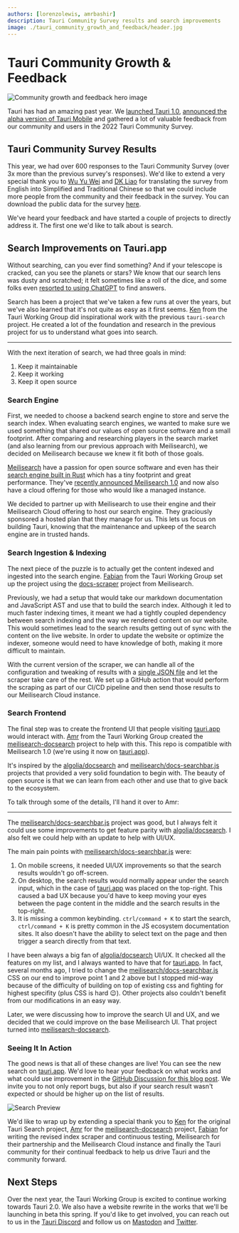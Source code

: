 ```yaml
---
authors: [lorenzolewis, amrbashir]
description: Tauri Community Survey results and search improvements
image: ./tauri_community_growth_and_feedback/header.jpg
---
```


# Tauri Community Growth & Feedback

![Community growth and feedback hero image](./tauri_community_growth_and_feedback/header.jpg)

Tauri has had an amazing past year. We [launched Tauri 1.0](https://tauri.app/blog/2022/06/19/tauri-1-0/), [announced the alpha version of Tauri Mobile](https://tauri.app/blog/2022/12/09/tauri-mobile-alpha) and gathered a lot of valuable feedback from our community and users in the 2022 Tauri Community Survey.

<!-- truncate -->

## Tauri Community Survey Results

This year, we had over 600 responses to the Tauri Community Survey (over 3x more than the previous survey's responses). We'd like to extend a very special thank you to [Wu Yu Wei](https://github.com/wusyong) and [DK Liao](https://github.com/dklassic) for translating the survey from English into Simplified and Traditional Chinese so that we could include more people from the community and their feedback in the survey. You can download the public data for the survey [here](/tauri-community-survey-2022-data.csv).

We've heard your feedback and have started a couple of projects to directly address it. The first one we'd like to talk about is search.

## Search Improvements on Tauri.app

Without searching, can you ever find something? And if your telescope is cracked, can you see the planets or stars? We know that our search lens was dusty and scratched; it felt sometimes like a roll of the dice, and some folks even [resorted to using ChatGPT](https://twitter.com/danielcroe/status/1619703406482059265) to find answers.

Search has been a project that we've taken a few runs at over the years, but we've also learned that it's not quite as easy as it first seems. [Ken](https://github.com/yankeeinlondon) from the Tauri Working Group did inspirational work with the previous `tauri-search` project. He created a lot of the foundation and research in the previous project for us to understand what goes into search.

---

With the next iteration of search, we had three goals in mind:

1. Keep it maintainable
2. Keep it working
3. Keep it open source

### Search Engine

First, we needed to choose a backend search engine to store and serve the search index. When evaluating search engines, we wanted to make sure we used something that shared our values of open source software and a small footprint. After comparing and researching players in the search market (and also learning from our previous approach with Meilisearch), we decided on Meilisearch because we knew it fit both of those goals.

[Meilisearch](https://www.meilisearch.com) have a passion for open source software and even has their [search engine built in Rust](https://github.com/meilisearch/meilisearch) which has a tiny footprint and great performance. They've [recently announced Meilisearch 1.0](https://blog.meilisearch.com/v1-enterprise-ready-stable/) and now also have a cloud offering for those who would like a managed instance.

We decided to partner up with Meilisearch to use their engine and their Meilisearch Cloud offering to host our search engine. They graciously sponsored a hosted plan that they manage for us. This lets us focus on building Tauri, knowing that the maintenance and upkeep of the search engine are in trusted hands.

### Search Ingestion & Indexing

The next piece of the puzzle is to actually get the content indexed and ingested into the search engine. [Fabian](https://github.com/FabianLars) from the Tauri Working Group set up the project using the [docs-scraper](https://github.com/meilisearch/docs-scraper) project from Meilisearch.

Previously, we had a setup that would take our markdown documentation and JavaScript AST and use that to build the search index. Although it led to much faster indexing times, it meant we had a tightly coupled dependency between search indexing and the way we rendered content on our website. This would sometimes lead to the search results getting out of sync with the content on the live website. In order to update the website or optimize the indexer, someone would need to have knowledge of both, making it more difficult to maintain.

With the current version of the scraper, we can handle all of the configuration and tweaking of results with a [single JSON file](https://github.com/tauri-apps/tauri-docs/blob/dev/scraper.json) and let the scraper take care of the rest. We set up a GitHub action that would perform the scraping as part of our CI/CD pipeline and then send those results to our Meilisearch Cloud instance.

### Search Frontend

The final step was to create the frontend UI that people visiting [tauri.app](https://tauri.app) would interact with. [Amr](https://github.com/amrbashir) from the Tauri Working Group created the [meilisearch-docsearch](https://github.com/tauri-apps/meilisearch-docsearch) project to help with this. This repo is compatible with Meilisearch 1.0 (we're using it now on [tauri.app](https://tauri.app)).

It's inspired by the [algolia/docsearch](https://github.com/algolia/docsearch/) and [meilisearch/docs-searchbar.js](https://github.com/meilisearch/docs-searchbar.js/) projects that provided a very solid foundation to begin with. The beauty of open source is that we can learn from each other and use that to give back to the ecosystem.

To talk through some of the details, I'll hand it over to Amr:

---

The [meilisearch/docs-searchbar.js](https://github.com/meilisearch/docs-searchbar.js/) project was good, but I always felt it could use some improvements to get feature parity with [algolia/docsearch](https://github.com/algolia/docsearch/). I also felt we could help with an update to help with UI/UX.

The main pain points with [meilisearch/docs-searchbar.js](https://github.com/meilisearch/docs-searchbar.js/) were:

1. On mobile screens, it needed UI/UX improvements so that the search results wouldn't go off-screen.
2. On desktop, the search results would normally appear under the search input, which in the case of [tauri.app](https://tauri.app) was placed on the top-right. This caused a bad UX because you'd have to keep moving your eyes between the page content in the middle and the search results in the top-right.
3. It is missing a common keybinding. `ctrl/command + K` to start the search, `ctrl/command + K` is pretty common in the JS ecosystem documentation sites. It also doesn't have the ability to select text on the page and then trigger a search directly from that text.

I have been always a big fan of [algolia/docsearch](https://github.com/algolia/docsearch/) UI/UX. It checked all the features on my list, and I always wanted to have that for [tauri.app](https://tauri.app). In fact, several months ago, I tried to change the [meilisearch/docs-searchbar.js](https://github.com/meilisearch/docs-searchbar.js/) CSS on our end to improve point 1 and 2 above but I stopped mid-way because of the difficulty of building on top of existing css and fighting for highest specifity (plus CSS is hard :wink:). Other projects also couldn't benefit from our modifications in an easy way.

Later, we were discussing how to improve the search UI and UX, and we decided that we could improve on the base Meilisearch UI. That project turned into [meilisearch-docsearch](https://github.com/tauri-apps/meilisearch-docsearch).

### Seeing It In Action

The good news is that all of these changes are live! You can see the new search on [tauri.app](https://tauri.app). We'd love to hear your feedback on what works and what could use improvement in the [GitHub Discussion for this blog post](https://github.com/tauri-apps/tauri-docs/discussions/1115). We invite you to not only report bugs, but also if your search result wasn't expected or should be higher up on the list of results.

![Search Preview](./tauri_community_growth_and_feedback/search_preview.gif)

We'd like to wrap up by extending a special thank you to [Ken](https://github.com/yankeeinlondon) for the original Tauri Search project, [Amr](https://github.com/amrbashir) for the [meilisearch-docsearch](https://github.com/tauri-apps/meilisearch-docsearch) project, [Fabian](https://github.com/FabianLars) for writing the revised index scraper and continuous testing, Meilisearch for their partnership and the Meilisearch Cloud instance and finally the Tauri community for their continual feedback to help us drive Tauri and the community forward.

## Next Steps

Over the next year, the Tauri Working Group is excited to continue working towards Tauri 2.0. We also have a website rewrite in the works that we'll be launching in beta this spring. If you'd like to get involved, you can reach out to us in the [Tauri Discord](https://discord.com/invite/tauri) and follow us on [Mastodon](https://fosstodon.org/@TauriApps) and [Twitter](https://twitter.com/TauriApps).
